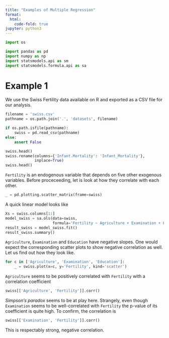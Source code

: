 ```yaml
---
title: "Examples of Multiple Regression"
format:
  html:
    code-fold: true
jupyter: python3
---
```

```python
import os

import pandas as pd
import numpy as np
import statsmodels.api as sm
import statsmodels.formula.api as sa
```

# Example 1
We use the Swiss Fertility data available on R and exported as a CSV file for our
analysis.

```python
filename = 'swiss.csv'
pathname = os.path.join('.', 'datasets', filename)

if os.path.isfile(pathname):
    swiss = pd.read_csv(pathname)
else:
    assert False

swiss.head()
swiss.rename(columns={'Infant.Mortality': 'Infant_Mortality'},
             inplace=True)
swiss.head()            
```

`Fertility` is an endogenous variable that depends on five other exogenous variables. Before proceceeding, let is look at how they correlate with each other.
```python
_ = pd.plotting.scatter_matrix(frame=swiss)
```

A quick linear model looks like
```python
Xs = swiss.columns[1:]
model_swiss = sa.ols(data=swiss,
                     formula='Fertility ~ Agriculture + Examination + Education + Catholic + Infant_Mortality')
result_swiss = model_swiss.fit()
result_swiss.summary()
```

`Agriculture`, `Examination` and `Education` have negative slopes. One would expect the corresponding scatter plots to show negative correlation as well. Let us find out how they look like.
```python
for c in ['Agriculture', 'Examination', 'Education']:
    _ = swiss.plot(x=c, y='Fertility', kind='scatter')
```

`Agriculture` seems to be positively correlated with `Fertility` with a correlation coefficient
```python
swiss[['Agriculture', 'Fertility']].corr()
```

_Simpson's paradox_ seems to be at play here. Strangely, even though `Examination` seems to be well-correlated with `Fertility` the p-value of its coefficient is quite high. To confirm, the correlation is
```python
swiss[['Examination', 'Fertility']].corr()
```
This is respectably strong, negative correlation.